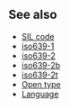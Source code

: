 ==See also==
*[[SIL code]]
*[[iso639-1]]
*[[iso639-2]]
*[[iso639-2b]]
*[[iso639-2t]]
*[[Open type]]
*[[Language]]